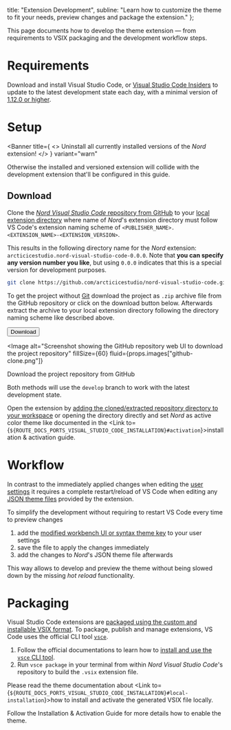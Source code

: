 

  title: "Extension Development",
  subline: "Learn how to customize the theme to fit your needs, preview changes and package the extension."
};

<ShrinkedWidth value={25}>

<SpaceBox mTop={4} mBottom={4}>
  <WindowCode />
</SpaceBox>

</ShrinkedWidth>

<ShrinkedWidth value={80}>

<WIPNotice />

This page documents how to develop the theme extension — from requirements to VSIX packaging and the development workflow steps.

# Requirements

Download and install Visual Studio Code, or [Visual Studio Code Insiders][vscode-insiders] to update to the latest development state each day, with a minimal version of [1.12.0 or higher][vscode-docs-rl-1.12.0].

# Setup

<Banner
  title={
    <>
      Uninstall all currently installed versions of the <em>Nord</em> extension!
    </>
  }
  variant="warn"
>
  Otherwise the installed and versioned extension will collide with the development extension that'll be configured in
  this guide.
</Banner>

## Download

Clone the [_Nord Visual Studio Code_ repository from GitHub][gh-repo] to your [local extension directory][vscode-docs-extdir] where name of _Nord_'s extension directory must follow VS Code's extension naming scheme of `<PUBLISHER_NAME>.<EXTENSION_NAME>-<EXTENSION_VERSION>`.

This results in the following directory name for the _Nord_ extension: `arcticicestudio.nord-visual-studio-code-0.0.0`. Note that **you can specify any version number you like**, but using `0.0.0` indicates that this is a special version for development purposes.

```sh
git clone https://github.com/arcticicestudio/nord-visual-studio-code.git arcticicestudio.nord-visual-studio-code-0.0.0
```

To get the project without [Git][] download the project as `.zip` archive file from the GitHub repository or click on the download button below. Afterwards extract the archive to your local extension directory following the directory naming scheme like described above.

<Button href="https://github.com/arcticicestudio/nord-visual-studio-code/archive/develop.zip">Download</Button>

<Image
  alt="Screenshot showing the GitHub repository web UI to download the project repository"
  fillSize={60}
  fluid={props.images["github-clone.png"]}
>
  Download the project repository from GitHub
</Image>

Both methods will use the `develop` branch to work with the latest development state.

Open the extension by [adding the cloned/extracted repository directory to your workspace][vscode-docs-add-to-workspace] or opening the directory directly and set _Nord_ as active color theme like documented in the <Link to={`${ROUTE_DOCS_PORTS_VISUAL_STUDIO_CODE_INSTALLATION}#activation`}>installation & activation guide</Link>.

# Workflow

In contrast to the immediately applied changes when editing the [user settings][vscode-docs-settings] it requires a complete restart/reload of VS Code when editing any [JSON theme files][gh-tree-themes] provided by the extension.

To simplify the development without requiring to restart VS Code every time to preview changes

1. add the [modified workbench UI or syntax theme key][vscode-docs-colortheme-custom] to your user settings
2. save the file to apply the changes immediately
3. add the changes to _Nord_'s JSON theme file afterwards

This way allows to develop and preview the theme without being slowed down by the missing _hot reload_ functionality.

# Packaging

Visual Studio Code extensions are [packaged using the custom and installable VSIX format][vscode-docs-ext-vsixpack].
To package, publish and manage extensions, VS Code uses the official CLI tool [`vsce`][vscode-docs-ext-vsixpack].

1. Follow the official documentations to learn how to [install and use the `vsce` CLI tool][vscode-docs-ext-vsce-install].
2. Run `vsce package` in your terminal from within _Nord Visual Studio Code_'s repository to build the `.vsix` extension file.

Please read the theme documentation about <Link to={`${ROUTE_DOCS_PORTS_VISUAL_STUDIO_CODE_INSTALLATION}#local-installation`}>how to install and activate the generated VSIX file locally</Link>.

Follow the <Link to={ROUTE_DOCS_PORTS_VISUAL_STUDIO_CODE_INSTALLATION}>Installation & Activation Guide</Link> for more details how to enable the theme.

</ShrinkedWidth>

[gh-repo]: https://github.com/arcticicestudio/nord-visual-studio-code
[gh-tree-themes]: https://github.com/arcticicestudio/nord-visual-studio-code/blob/develop/themes
[git]: https://git-scm.com
[vscode-docs-add-to-workspace]: https://code.visualstudio.com/docs/editor/multi-root-workspaces#_adding-folders
[vscode-docs-colortheme-custom]: https://code.visualstudio.com/docs/getstarted/themes#_customizing-a-color-theme
[vscode-docs-ext-vsce-install]: https://code.visualstudio.com/api/working-with-extensions/publishing-extension#installation
[vscode-docs-ext-vsce]: https://code.visualstudio.com/api/working-with-extensions/publishing-extension#vsce
[vscode-docs-ext-vsixpack]: https://code.visualstudio.com/api/working-with-extensions/publishing-extension#packaging-extensions
[vscode-docs-extdir]: https://code.visualstudio.com/api/working-with-extensions/publishing-extension#your-extension-folder
[vscode-docs-rl-1.12.0]: https://code.visualstudio.com/updates/v1_12
[vscode-docs-settings]: https://code.visualstudio.com/docs/getstarted/settings
[vscode-insiders]: https://code.visualstudio.com/insiders
